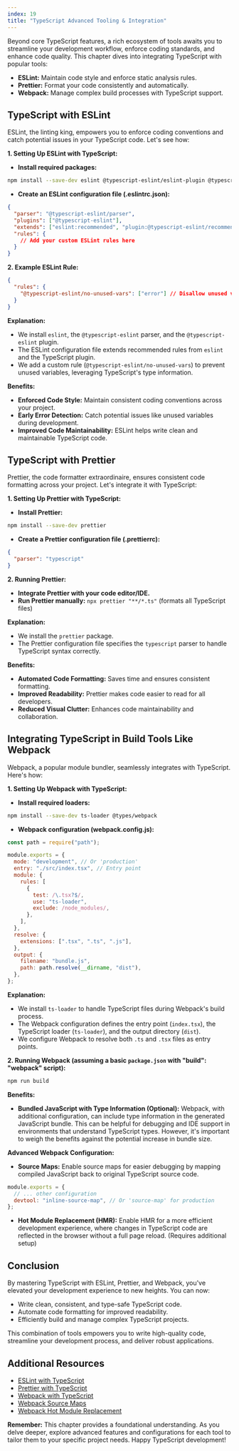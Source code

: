 ```yaml
---
index: 19
title: "TypeScript Advanced Tooling & Integration"
---
```


Beyond core TypeScript features, a rich ecosystem of tools awaits you to streamline your development workflow, enforce coding standards, and enhance code quality. This chapter dives into integrating TypeScript with popular tools:

- **ESLint:** Maintain code style and enforce static analysis rules.
- **Prettier:** Format your code consistently and automatically.
- **Webpack:** Manage complex build processes with TypeScript support.

## TypeScript with ESLint

ESLint, the linting king, empowers you to enforce coding conventions and catch potential issues in your TypeScript code. Let's see how:

**1. Setting Up ESLint with TypeScript:**

- **Install required packages:**

```bash
npm install --save-dev eslint @typescript-eslint/eslint-plugin @typescript-eslint/parser
```

- **Create an ESLint configuration file (.eslintrc.json):**

```json
{
  "parser": "@typescript-eslint/parser",
  "plugins": ["@typescript-eslint"],
  "extends": ["eslint:recommended", "plugin:@typescript-eslint/recommended"],
  "rules": {
    // Add your custom ESLint rules here
  }
}
```

**2. Example ESLint Rule:**

```json
{
  "rules": {
    "@typescript-eslint/no-unused-vars": ["error"] // Disallow unused variables
  }
}
```

**Explanation:**

- We install `eslint`, the `@typescript-eslint` parser, and the `@typescript-eslint` plugin.
- The ESLint configuration file extends recommended rules from `eslint` and the TypeScript plugin.
- We add a custom rule (`@typescript-eslint/no-unused-vars`) to prevent unused variables, leveraging TypeScript's type information.

**Benefits:**

- **Enforced Code Style:** Maintain consistent coding conventions across your project.
- **Early Error Detection:** Catch potential issues like unused variables during development.
- **Improved Code Maintainability:** ESLint helps write clean and maintainable TypeScript code.

## TypeScript with Prettier

Prettier, the code formatter extraordinaire, ensures consistent code formatting across your project. Let's integrate it with TypeScript:

**1. Setting Up Prettier with TypeScript:**

- **Install Prettier:**

```bash
npm install --save-dev prettier
```

- **Create a Prettier configuration file (.prettierrc):**

```json
{
  "parser": "typescript"
}
```

**2. Running Prettier:**

- **Integrate Prettier with your code editor/IDE.**
- **Run Prettier manually:** `npx prettier "**/*.ts"` (formats all TypeScript files)

**Explanation:**

- We install the `prettier` package.
- The Prettier configuration file specifies the `typescript` parser to handle TypeScript syntax correctly.

**Benefits:**

- **Automated Code Formatting:** Saves time and ensures consistent formatting.
- **Improved Readability:** Prettier makes code easier to read for all developers.
- **Reduced Visual Clutter:** Enhances code maintainability and collaboration.

## Integrating TypeScript in Build Tools Like Webpack

Webpack, a popular module bundler, seamlessly integrates with TypeScript. Here's how:

**1. Setting Up Webpack with TypeScript:**

- **Install required loaders:**

```bash
npm install --save-dev ts-loader @types/webpack
```

- **Webpack configuration (webpack.config.js):**

```javascript
const path = require("path");

module.exports = {
  mode: "development", // Or 'production'
  entry: "./src/index.tsx", // Entry point
  module: {
    rules: [
      {
        test: /\.tsx?$/,
        use: "ts-loader",
        exclude: /node_modules/,
      },
    ],
  },
  resolve: {
    extensions: [".tsx", ".ts", ".js"],
  },
  output: {
    filename: "bundle.js",
    path: path.resolve(__dirname, "dist"),
  },
};
```

**Explanation:**

- We install `ts-loader` to handle TypeScript files during Webpack's build process.
- The Webpack configuration defines the entry point (`index.tsx`), the TypeScript loader (`ts-loader`), and the output directory (`dist`).
- We configure Webpack to resolve both `.ts` and `.tsx` files as entry points.

**2. Running Webpack (assuming a basic `package.json` with "build": "webpack" script):**

```bash
npm run build
```

**Benefits:**

- **Bundled JavaScript with Type Information (Optional):** Webpack, with additional configuration, can include type information in the generated JavaScript bundle. This can be helpful for debugging and IDE support in environments that understand TypeScript types. However, it's important to weigh the benefits against the potential increase in bundle size.

**Advanced Webpack Configuration:**

- **Source Maps:** Enable source maps for easier debugging by mapping compiled JavaScript back to original TypeScript source code.

```javascript
module.exports = {
  // ... other configuration
  devtool: "inline-source-map", // Or 'source-map' for production
};
```

- **Hot Module Replacement (HMR):** Enable HMR for a more efficient development experience, where changes in TypeScript code are reflected in the browser without a full page reload. (Requires additional setup)

## Conclusion

By mastering TypeScript with ESLint, Prettier, and Webpack, you've elevated your development experience to new heights. You can now:

- Write clean, consistent, and type-safe TypeScript code.
- Automate code formatting for improved readability.
- Efficiently build and manage complex TypeScript projects.

This combination of tools empowers you to write high-quality code, streamline your development process, and deliver robust applications.

## Additional Resources

- [ESLint with TypeScript](https://typescript-eslint.io/getting-started/)
- [Prettier with TypeScript](https://khalilstemmler.com/blogs/tooling/prettier/)
- [Webpack with TypeScript](https://webpack.js.org/guides/typescript/)
- [Webpack Source Maps](https://webpack.js.org/loaders/source-map-loader/)
- [Webpack Hot Module Replacement](https://webpack.js.org/guides/hot-module-replacement/)

**Remember:** This chapter provides a foundational understanding. As you delve deeper, explore advanced features and configurations for each tool to tailor them to your specific project needs. Happy TypeScript development!

